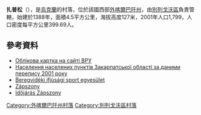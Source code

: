 {{coord|48|16|48|N|22|28|12|E|scale:30000|display=title}}

'''扎普松'''（{{lang-uk|Запсонь}}），是[[烏克蘭|烏克蘭]]的村落，位於該國西部[[外喀爾巴阡州|外喀爾巴阡州]]，由[[別列戈沃區|別列戈沃區]]負責管轄，始建於1388年，面積4.5平方公里，海拔高度127米，2001年人口1,799，人口密度每平方公里399.69人。

==參考資料==
*[http://w1.c1.rada.gov.ua/pls/z7503/A005?rdat1=14.03.2015&rf7571=10989 Облікова картка на сайті ВРУ]
*[http://pop-stat.mashke.org/ukraine-census-2001/zakarpatska.htm Населення населених пунктів Закарпатської області за даними перепису 2001 року] {{Wayback|url=http://pop-stat.mashke.org/ukraine-census-2001/zakarpatska.htm |date=20170809173405 }}
* [https://web.archive.org/web/20180308232153/http://beregfutball.net/index.php/hu/csapatok/jarasi-csapatok/fc-zapszony Beregvidéki ifjúsági sport egyesület]
* [http://www.karpatinfo.net/uticel/zapszony Zápszony]
* [https://web.archive.org/web/20180308232648/http://koponyeg.hu/f/100712423/Beregsz%C3%A1sz Időjárás Zápszony]

{{DEFAULTSORT:Запсонь}}

[[Category:外喀爾巴阡州村落|Category:外喀爾巴阡州村落]]
[[Category:別列戈沃區村落|Category:別列戈沃區村落]]


{{Zakarpattia-geo-stub}}